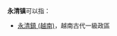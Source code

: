 '''永清镇'''可以指：
{{PRC admin/disambig|13/10/23/100/000|51/20/21/108/000|62/05/21/100/000}}
*[[永清鎮_(越南)|永清鎮 (越南)]]，越南古代一級政區
{{disambig|cat=三字镇名消歧义}}